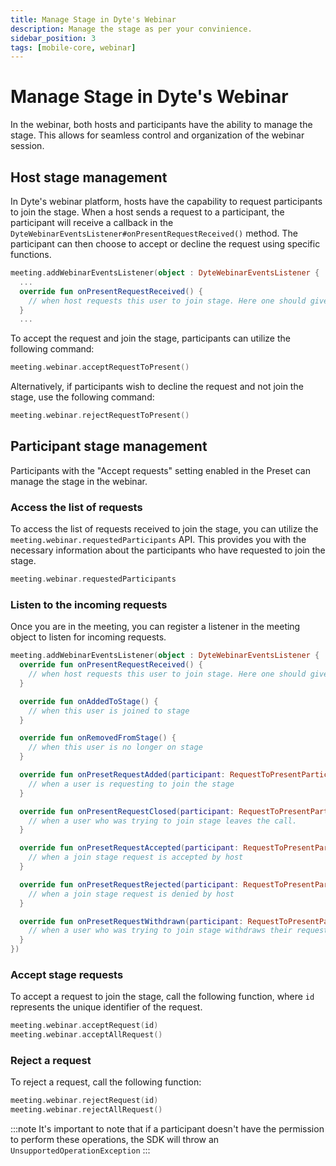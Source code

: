 ```yaml
---
title: Manage Stage in Dyte's Webinar
description: Manage the stage as per your convinience.
sidebar_position: 3
tags: [mobile-core, webinar]
---
```


# Manage Stage in Dyte's Webinar

In the webinar, both hosts and participants have the ability to manage the stage. This allows for seamless control and organization of the webinar session.

## Host stage management

In Dyte's webinar platform, hosts have the capability to request participants to join the stage. When a host sends a request to a participant, the participant will receive a callback in the `DyteWebinarEventsListener#onPresentRequestReceived()` method. The participant can then choose to accept or decline the request using specific functions.
```kotlin
meeting.addWebinarEventsListener(object : DyteWebinarEventsListener {
  ...
  override fun onPresentRequestReceived() {
    // when host requests this user to join stage. Here one should give choice to either accept the request or decline it.
  }
  ...
```

To accept the request and join the stage, participants can utilize the following command:
```kotlin
meeting.webinar.acceptRequestToPresent()
```

Alternatively, if participants wish to decline the request and not join the stage, use the following command:
```kotlin
meeting.webinar.rejectRequestToPresent()
```

## Participant stage management

Participants with the "Accept requests" setting enabled in the Preset can manage the stage in the webinar.

### Access the list of requests

To access the list of requests received to join the stage, you can utilize the `meeting.webinar.requestedParticipants` API. This provides you with the necessary information about the participants who have requested to join the stage.

```kotlin
meeting.webinar.requestedParticipants
```

### Listen to the incoming requests

Once you are in the meeting, you can register a listener in the meeting object to listen for incoming requests.

```kotlin
meeting.addWebinarEventsListener(object : DyteWebinarEventsListener {
  override fun onPresentRequestReceived() {
    // when host requests this user to join stage. Here one should give choice to either accept the request or decline it.
  }

  override fun onAddedToStage() {
    // when this user is joined to stage
  }

  override fun onRemovedFromStage() {
    // when this user is no longer on stage
  }

  override fun onPresetRequestAdded(participant: RequestToPresentParticipant) {
    // when a user is requesting to join the stage
  }

  override fun onPresentRequestClosed(participant: RequestToPresentParticipant) {
    // when a user who was trying to join stage leaves the call.
  }

  override fun onPresetRequestAccepted(participant: RequestToPresentParticipant) {
    // when a join stage request is accepted by host
  }

  override fun onPresetRequestRejected(participant: RequestToPresentParticipant) {
    // when a join stage request is denied by host
  }

  override fun onPresetRequestWithdrawn(participant: RequestToPresentParticipant) {
    // when a user who was trying to join stage withdraws their request to join.
  }
})
```

### Accept stage requests

To accept a request to join the stage, call the following function, where `id` represents the unique identifier of the request.

```kotlin
meeting.webinar.acceptRequest(id)
meeting.webinar.acceptAllRequest()
```

### Reject a request

To reject a request, call the following function:

```kotlin
meeting.webinar.rejectRequest(id)
meeting.webinar.rejectAllRequest()
```

:::note
It's important to note that if a participant doesn't have the permission to perform these operations, the SDK will throw an `UnsupportedOperationException`
:::